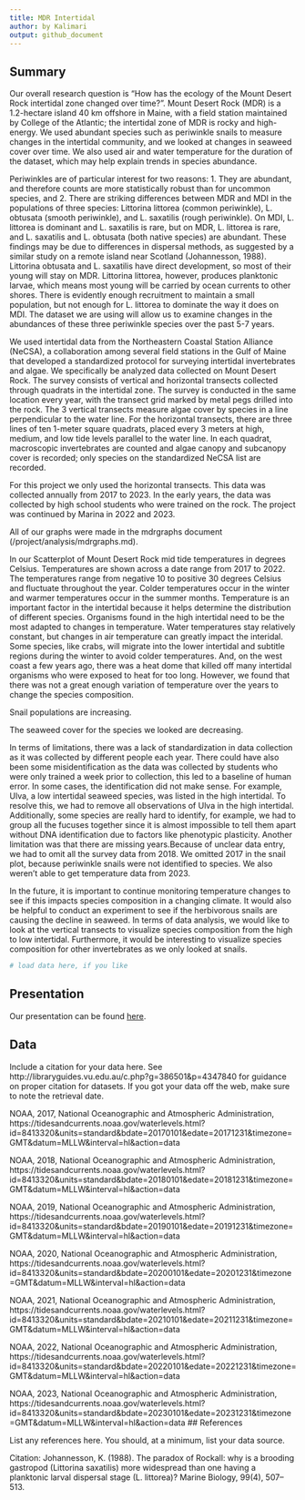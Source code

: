 ```yaml
---
title: MDR Intertidal
author: by Kalimari
output: github_document
---
```


## Summary

Our overall research question is "How has the ecology of the Mount Desert Rock intertidal zone changed over time?". Mount Desert Rock (MDR) is a 1.2-hectare island 40 km offshore in Maine, with a field station maintained by College of the Atlantic; the intertidal zone of MDR is rocky and high-energy. We used abundant species such as periwinkle snails to measure changes in the intertidal community, and we looked at changes in seaweed cover over time. We also used air and water temperature for the duration of the dataset, which may help explain trends in species abundance.

Periwinkles are of particular interest for two reasons: 1. They are abundant, and therefore counts are more statistically robust than for uncommon species, and 2. There are striking differences between MDR and MDI in the populations of three species: Littorina littorea (common periwinkle), L. obtusata (smooth periwinkle), and L. saxatilis (rough periwinkle). On MDI, L. littorea is dominant and L. saxatilis is rare, but on MDR, L. littorea is rare, and L. saxatilis and L. obtusata (both native species) are abundant. These findings may be due to differences in dispersal methods, as suggested by a similar study on a remote island near Scotland (Johannesson, 1988). Littorina obtusata and L. saxatilis have direct development, so most of their young will stay on MDR. Littorina littorea, however, produces planktonic larvae, which means most young will be carried by ocean currents to other shores. There is evidently enough recruitment to maintain a small population, but not enough for L. littorea to dominate the way it does on MDI. The dataset we are using will allow us to examine changes in the abundances of these three periwinkle species over the past 5-7 years.

We used intertidal data from the Northeastern Coastal Station Alliance (NeCSA), a collaboration among several field stations in the Gulf of Maine that developed a standardized protocol for surveying intertidal invertebrates and algae. We specifically be analyzed data collected on Mount Desert Rock. The survey consists of vertical and horizontal transects collected through quadrats in the intertidal zone. The survey is conducted in the same location every year, with the transect grid marked by metal pegs drilled into the rock. The 3 vertical transects measure algae cover by species in a line perpendicular to the water line. For the horizontal transects, there are three lines of ten 1-meter square quadrats, placed every 3 meters at high, medium, and low tide levels parallel to the water line. In each quadrat, macroscopic invertebrates are counted and algae canopy and subcanopy cover is recorded; only species on the standardized NeCSA list are recorded.

For this project we only used the horizontal transects. This data was collected annually from 2017 to 2023. In the early years, the data was collected by high school students who were trained on the rock. The project was continued by Marina in 2022 and 2023. 

All of our graphs were made in the mdrgraphs document (/project/analysis/mdrgraphs.md). 

In our Scatterplot of Mount Desert Rock mid tide temperatures in degrees Celsius. Temperatures are shown across a date range from 2017 to 2022. The temperatures range from negative 10 to positive 30 degrees Celsius and fluctuate throughout the year. Colder temperatures occur in the winter and warmer temperatures occur in the summer months. Temperature is an important factor in the intertidal because it helps determine the distribution of different species. Organisms found in the high intertidal need to be the most adapted to changes in temperature. Water temperatures stay relatively constant, but changes in air temperature can greatly impact the interidal. Some species, like crabs, will migrate into the lower intertidal and subtitle regions during the winter to avoid colder temperatures. And, on the west coast a few years ago, there was a heat dome that killed off many intertidal organisms who were exposed to heat for too long. However, we found that there was not a great enough variation of temperature over the years to change the species composition.

Snail populations are increasing.

The seaweed cover for the species we looked are decreasing.


In terms of limitations, there was a lack of standardization in data collection as it was collected by different people each year. There could have also been some misidentification as the data was collected by students who were only trained a week prior to collection, this led to a baseline of human error. In some cases, the identification did not make sense. For example, Ulva, a low intertidal seaweed species, was listed in the high intertidal. To resolve this, we had to remove all observations of Ulva in the high intertidal. Additionally, some species are really hard to identify, for example, we had to group all the fucuses together since it is almost impossible to tell them apart without DNA identification due to factors like phenotypic plasticity. Another limitation was that there are missing years.Because of unclear data entry, we had to omit all the survey data from 2018. We omitted 2017 in the snail plot, because periwinkle snails were not identified to species. We also weren’t able to get temperature data from 2023.

In the future, it is important to continue monitoring temperature changes to see if this impacts species composition in a changing climate. It would also be helpful to conduct an experiment to see if the herbivorous snails are causing the decline in seaweed. In terms of data analysis, we would like to look at the vertical transects to visualize species composition from the high to low intertidal. Furthermore, it would be interesting to visualize species composition for other invertebrates as we only looked at snails.



```r
# load data here, if you like
```

## Presentation

Our presentation can be found [here](https://docs.google.com/presentation/d/1hcCbeBnJPDstauCd-XchuDcr6iWFrnO3oZpX9izKzj0/edit?usp=sharing).

## Data 

Include a citation for your data here. 
See http://libraryguides.vu.edu.au/c.php?g=386501&p=4347840 for guidance on proper citation for datasets. 
If you got your data off the web, make sure to note the retrieval date.

NOAA, 2017, National Oceanographic and Atmospheric Administration, https://tidesandcurrents.noaa.gov/waterlevels.html?id=8413320&units=standard&bdate=20170101&edate=20171231&timezone=GMT&datum=MLLW&interval=hl&action=data 

NOAA, 2018, National Oceanographic and Atmospheric Administration, https://tidesandcurrents.noaa.gov/waterlevels.html?id=8413320&units=standard&bdate=20180101&edate=20181231&timezone=GMT&datum=MLLW&interval=hl&action=data

NOAA, 2019, National Oceanographic and Atmospheric Administration, https://tidesandcurrents.noaa.gov/waterlevels.html?id=8413320&units=standard&bdate=20190101&edate=20191231&timezone=GMT&datum=MLLW&interval=hl&action=data

NOAA, 2020, National Oceanographic and Atmospheric Administration, https://tidesandcurrents.noaa.gov/waterlevels.html?id=8413320&units=standard&bdate=20200101&edate=20201231&timezone=GMT&datum=MLLW&interval=hl&action=data

NOAA, 2021, National Oceanographic and Atmospheric Administration, https://tidesandcurrents.noaa.gov/waterlevels.html?id=8413320&units=standard&bdate=20210101&edate=20211231&timezone=GMT&datum=MLLW&interval=hl&action=data

NOAA, 2022, National Oceanographic and Atmospheric Administration, https://tidesandcurrents.noaa.gov/waterlevels.html?id=8413320&units=standard&bdate=20220101&edate=20221231&timezone=GMT&datum=MLLW&interval=hl&action=data

NOAA, 2023, National Oceanographic and Atmospheric Administration, https://tidesandcurrents.noaa.gov/waterlevels.html?id=8413320&units=standard&bdate=20230101&edate=20231231&timezone=GMT&datum=MLLW&interval=hl&action=data
## References

List any references here. You should, at a minimum, list your data source.

Citation: Johannesson, K. (1988). The paradox of Rockall: why is a brooding gastropod (Littorina saxatilis) more widespread than one having a planktonic larval dispersal stage (L. littorea)? Marine Biology, 99(4), 507–513.
